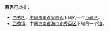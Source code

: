 '''西秀'''可以指：
* [[西秀区|西秀区]]，[[中华人民共和国|中国]][[贵州省|贵州省]][[安顺市|安顺市]]下辖的一个[[市辖区|市辖区]]。
* [[西秀镇|西秀镇]]，中国[[海南省|海南省]][[海口市|海口市]][[秀英区|秀英区]]下辖的一个[[镇|镇]]。
{{消歧义|cat=二字中國地名消歧義}}